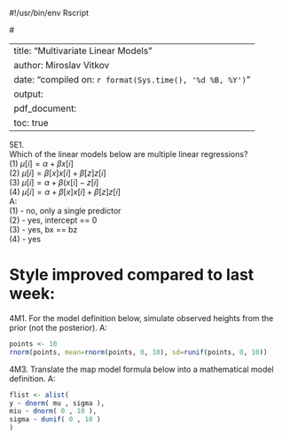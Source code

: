 #!/usr/bin/env Rscript


#<!---
library(rmarkdown)
argv <- commandArgs(trailingOnly=FALSE)
fname <- sub("--file=", "", argv[grep("--file=", argv)])
render(fname, output_format="pdf_document")
stopifnot(FALSE)  # Stop trying to interpret the rest of the file as valid R.
#-->


---
title: "Multivariate Linear Models"
author: Miroslav Vitkov
date: "compiled on: `r format(Sys.time(), '%d %B, %Y')`"
output:
  pdf_document:
    toc: true
---


<!---
TODO: output format "all" doesn't read the YAML header

nano hw.rmd  && ./hw.rmd && evince hw.pdf)
-->


5E1.  
Which of the linear models below are multiple linear regressions?  
(1) $\mu[i] = \alpha + \beta x[i]$  
(2) $\mu[i] = \beta[x] x[i] + \beta[z] z[i]$  
(3) $\mu[i] = \alpha + \beta (x[i] - z[i]$  
(4) $\mu[i] = \alpha + \beta[x] x[i] + \beta[z] z[i]$  
A:  
(1) - no, only a single predictor  
(2) - yes, intercept == 0  
(3) - yes, bx == bz  
(4) - yes  

# Style improved compared to last week:  

4M1. For the model definition below, simulate observed heights from the prior (not the posterior).
A:
```r
points <- 10
rnorm(points, mean=rnorm(points, 0, 10), sd=runif(points, 0, 10))
```
4M3. Translate the map model formula below into a mathematical model definition.
A:
```r
flist <- alist(
y ~ dnorm( mu , sigma ),
miu ~ dnorm( 0 , 10 ),
sigma ~ dunif( 0 , 10 )
)
```
